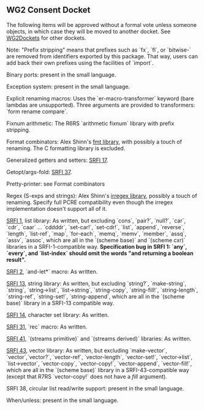 == WG2 Consent Docket ==

The following items will be approved without a formal vote unless someone objects, in which case they will be moved to another docket.  See [[:WG2Dockets|WG2Dockets]] for other dockets.

Note: "Prefix stripping" means that prefixes such as `fx`, `fl`, or `bitwise-` are removed from identifiers exported by this package.  That way, users can add back their own prefixes using the facilities of `import`.

Binary ports: present in the small language.

Exception system: present in the small language.

Explicit renaming macros: Uses the `er-macro-transformer` keyword (bare lambdas are unsupported).  Three arguments are provided to transformers: `form rename compare`.

Fixnum arithmetic: The R6RS `arithmetic fixnum` library with prefix stripping.

Format combinators: Alex Shinn's [[http://synthcode.com/scheme/fmt/|fmt library]], with possibly a touch of renaming.  The C formatting library is excluded.

Generalized getters and setters: [[http://srfi.schemers.org/srfi-17/srfi-17.html|SRFI 17]].

Getopt/args-fold:  [[http://srfi.schemers.org/srfi-37/srfi-37.html|SRFI 37]].

Pretty-printer: see Format combinators

Regex (S-exps and strings): Alex Shinn's [[http://synthcode.com/scheme/irregex/|irregex library]], possibly a touch of renaming.  Specify full PCRE compatibility even though the irregex implementation doesn't support all of it.

[[http://srfi.schemers.org/srfi-1/srfi-1.html|SRFI 1]], list library: As written, but excluding  `cons`, `pair?`, `null?`, `car`, `cdr`, `caar` ... `cddddr`, `set-car!`, `set-cdr!`, `list`, `append`, `reverse`, `length`, `list-ref`, `map`, `for-each`, `memq`, `memv`, `member`, `assq`, `assv`, `assoc`, which are all in the `(scheme base)` and `(scheme cxr)` libraries in a SRFI-1-compatible way.  '''Specification bug in SRFI 1: `any`, `every`, and `list-index` should omit the words "and returning a boolean result".'''

[[http://srfi.schemers.org/srfi-2/srfi-2.html|SRFI 2]], `and-let*` macro: As written.

[[http://srfi.schemers.org/srfi-13/srfi-13.html|SRFI 13]], string library: As written, but excluding `string?`, `make-string`, `string`, `string->list`, `list->string`, `string-copy`, `string-fill!`, `string-length`, `string-ref`, `string-set!`, `string-append`, which are all in the `(scheme base)` library in a SRFI-13 compatible way.

[[http://srfi.schemers.org/srfi-14/srfi-14.html|SRFI 14]], character set library: As written.

[[http://srfi.schemers.org/srfi-31/srfi-31.html|SRFI 31]], `rec` macro: As written.

[[http://srfi.schemers.org/srfi-41/srfi-41.html|SRFI 41]], `(streams primitive)` and `(streams derived)` libraries: As written.

[[http://srfi.schemers.org/srfi-43/srfi-43.html|SRFI 43]], vector library: As written, but excluding `make-vector`, `vector`,`vector?`, `vector-ref`, `vector-length`, `vector-set!`, `vector->list`, `list->vector`, `vector-copy`, `vector-copy!`, `vector-append`, `vector-fill!`, which are all in the `(scheme base)` library in a SRFI-43-compatible way (except that R7RS `vector-copy!` does not have a ''fill'' argument).  

SRFI 38, circular list read/write support: present in the small language.

When/unless: present in the small language.

 